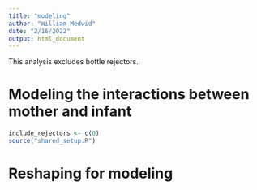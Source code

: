 ```yaml
---
title: "modeling"
author: "William Medwid"
date: "2/16/2022"
output: html_document
---
```


This analysis excludes bottle rejectors.

# Modeling the interactions between mother and infant

```r
include_rejectors <- c(0)
source("shared_setup.R")
```

# Reshaping for modeling

```r

```

